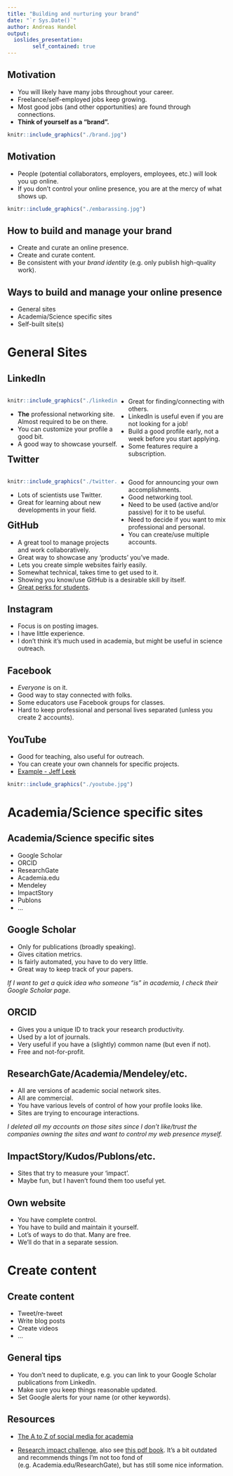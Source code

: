 ```yaml
---
title: "Building and nurturing your brand"
date: "`r Sys.Date()`"
author: Andreas Handel
output: 
  ioslides_presentation:
        self_contained: true
---
```


## Motivation

* You will likely have many jobs throughout your career.
* Freelance/self-employed jobs keep growing.
* Most good jobs (and other opportunities) are found through connections.
* **Think of yourself as a "brand".**

```r
knitr::include_graphics("./brand.jpg")
```


## Motivation

* People (potential collaborators, employers, employees, etc.) will look you up online.
* If you don't control your online presence, you are at the mercy of what shows up.

```r
knitr::include_graphics("./embarassing.jpg")
```



## How to build and manage your brand
* Create and curate an online presence.
* Create and curate content.
* Be consistent with your _brand identity_ (e.g. only publish high-quality work).

## Ways to build and manage your online presence
* General sites
* Academia/Science specific sites
* Self-built site(s)



# General Sites

## LinkedIn

<div style="float: left; width: 50%;">
```r
knitr::include_graphics("./linkedin.jpg")
```

* **The** professional networking site. Almost required to be on there. 
* You can customize your profile a good bit.
* A good way to showcase yourself.
</div>

<div style="float: right; width: 50%;">
* Great for finding/connecting with others.
* LinkedIn is useful even if you are not looking for a job!
* Build a good profile early, not a week before you start applying.
* Some features require a subscription.
</div>


## Twitter
<div style="float: left; width: 50%;">
```r
knitr::include_graphics("./twitter.jpg")
```

* Lots of scientists use Twitter. 
* Great for learning about new developments in your field.
</div>


<div style="float: right; width: 50%;">
* Good for announcing your own accomplishments.
* Good networking tool.
* Need to be used (active and/or passive) for it to be useful. 
* Need to decide if you want to mix professional and personal. 
* You can create/use multiple accounts.
</div>



## GitHub
* A great tool to manage projects and work collaboratively.
* Great way to showcase any 'products' you've made.
* Lets you create simple websites fairly easily.
* Somewhat technical, takes time to get used to it.
* Showing you know/use GitHub is a desirable skill by itself.
* [Great perks for students](https://education.github.com/pack).


## Instagram
* Focus is on posting images.
* I have little experience.
* I don't think it's much used in academia, but might be useful in science outreach.

## Facebook
* _Everyone_ is on it.
* Good way to stay connected with folks.
* Some educators use Facebook groups for classes.
* Hard to keep professional and personal lives separated (unless you create 2 accounts).

## YouTube
* Good for teaching, also useful for outreach.
* You can create your own channels for specific projects.
* [Example - Jeff Leek](https://www.youtube.com/user/jtleek2007)

```r
knitr::include_graphics("./youtube.jpg")
```


# Academia/Science specific sites

## Academia/Science specific sites
* Google Scholar
* ORCID
* ResearchGate
* Academia.edu
* Mendeley
* ImpactStory
* Publons
* ...

## Google Scholar 
* Only for publications (broadly speaking).
* Gives citation metrics.
* Is fairly automated, you have to do very little.
* Great way to keep track of your papers.

_If I want to get a quick idea who someone "is" in academia, I check their Google Scholar page._

## ORCID
* Gives you a unique ID to track your research productivity.
* Used by a lot of journals.
* Very useful if you have a (slightly) common name (but even if not).
* Free and not-for-profit.

## ResearchGate/Academia/Mendeley/etc.
* All are versions of academic social network sites.
* All are commercial.
* You have various levels of control of how your profile looks like.
* Sites are trying to encourage interactions.

_I deleted all my accounts on those sites since I don't like/trust the companies owning the sites and want to control my web presence myself._

## ImpactStory/Kudos/Publons/etc. 
* Sites that try to measure your 'impact'.
* Maybe fun, but I haven't found them too useful yet.


## Own website
* You have complete control.
* You have to build and maintain it yourself.
* Lot's of ways to do that. Many are free.
* We'll do that in a separate session.


# Create content

## Create content
* Tweet/re-tweet
* Write blog posts
* Create videos
* ...

## General tips
* You don't need to duplicate, e.g. you can link to your Google Scholar publications from LinkedIn.
* Make sure you keep things reasonable updated.
* Set Google alerts for your name (or other keywords).


## Resources

* [The A to Z of social media for academia](https://www.timeshighereducation.com/a-z-social-media)

* [Research impact challenge](https://blog.impactstory.org/impact-challenge-day-1-academia-edu/), also see [this pdf book](http://blog.impactstory.org/wp-content/uploads/2015/01/impact_challenge_ebook_links.pdf). It's a bit outdated and recommends things I'm not too fond of (e.g. Academia.edu/ResearchGate), but has still some nice information.




